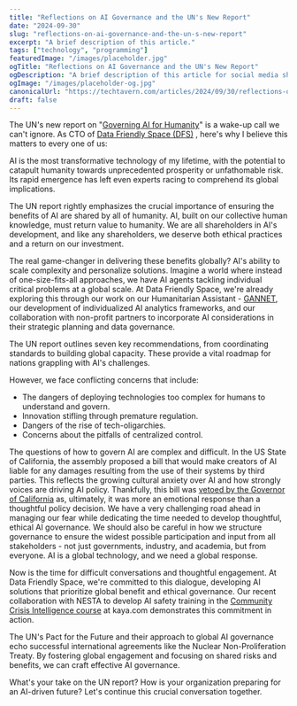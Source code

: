 ```yaml
---
title: "Reflections on AI Governance and the UN's New Report"
date: "2024-09-30"
slug: "reflections-on-ai-governance-and-the-un-s-new-report"
excerpt: "A brief description of this article."
tags: ["technology", "programming"]
featuredImage: "/images/placeholder.jpg"
ogTitle: "Reflections on AI Governance and the UN's New Report"
ogDescription: "A brief description of this article for social media sharing."
ogImage: "/images/placeholder-og.jpg"
canonicalUrl: "https://techtavern.com/articles/2024/09/30/reflections-on-ai-governance-and-the-un-s-new-report/"
draft: false
---
```

The UN's new report on "[Governing AI for Humanity](https://www.un.org/sites/un2.un.org/files/governing_ai_for_humanity_final_report_en.pdf)" is a wake-up call we can't ignore. As CTO of [Data Friendly Space (DFS)](https://www.linkedin.com/company/data-friendly-space/) , here's why I believe this matters to every one of us:

AI is the most transformative technology of my lifetime, with the potential to catapult humanity towards unprecedented prosperity or unfathomable risk. Its rapid emergence has left even experts racing to comprehend its global implications.

The UN report rightly emphasizes the crucial importance of ensuring the benefits of AI are shared by all of humanity. AI, built on our collective human knowledge, must return value to humanity. We are all shareholders in AI's development, and like any shareholders, we deserve both ethical practices and a return on our investment.

The real game-changer in delivering these benefits globally? AI's ability to scale complexity and personalize solutions. Imagine a world where instead of one-size-fits-all approaches, we have AI agents tackling individual critical problems at a global scale. At Data Friendly Space, we're already exploring this through our work on our Humanitarian Assistant \- [GANNET](https://gannet.ai/), our development of individualized AI analytics frameworks, and our collaboration with non-profit partners to incorporate AI considerations in their strategic planning and data governance.

The UN report outlines seven key recommendations, from coordinating standards to building global capacity. These provide a vital roadmap for nations grappling with AI's challenges.

However, we face conflicting concerns that include:

* The dangers of deploying technologies too complex for humans to understand and govern.  
* Innovation stifling through premature regulation.  
* Dangers of the rise of tech-oligarchies.  
* Concerns about the pitfalls of centralized control.

The questions of how to govern AI are complex and difficult. In the US State of California, the assembly proposed a bill that would make creators of AI liable for any damages resulting from the use of their systems by third parties. This reflects the growing cultural anxiety over AI and how strongly voices are driving AI policy. Thankfully, this bill was [vetoed by the Governor of California](https://www.axios.com/2024/09/30/california-ai-safety-bill-governor-newsom-veto) as, ultimately, it was more an emotional response than a thoughtful policy decision. We have a very challenging road ahead in managing our fear while dedicating the time needed to develop thoughtful, ethical AI governance. We should also be careful in how we structure governance to ensure the widest possible participation and input from all stakeholders \- not just governments, industry, and academia, but from everyone. AI is a global technology, and we need a global response.

Now is the time for difficult conversations and thoughtful engagement. At Data Friendly Space, we're committed to this dialogue, developing AI solutions that prioritize global benefit and ethical governance. Our recent collaboration with NESTA to develop AI safety training in the [Community Crisis Intelligence course](https://kayaconnect.org/course/info.php?id=9112) at kaya.com demonstrates this commitment in action.

The UN's Pact for the Future and their approach to global AI governance echo successful international agreements like the Nuclear Non-Proliferation Treaty. By fostering global engagement and focusing on shared risks and benefits, we can craft effective AI governance.

What's your take on the UN report? How is your organization preparing for an AI-driven future? Let's continue this crucial conversation together.

